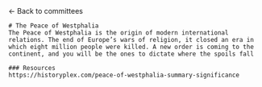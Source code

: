 
<HeaderImage src="/banners/specialized.png" title="Specialized committee" />

<Container>
    <Link href="/committees">← Back to committees </Link>

    # The Peace of Westphalia 
    The Peace of Westphalia is the origin of modern international relations. The end of Europe’s wars of religion, it closed an era in which eight million people were killed. A new order is coming to the continent, and you will be the ones to dictate where the spoils fall
     
    ### Resources
    https://historyplex.com/peace-of-westphalia-summary-significance
</Container>